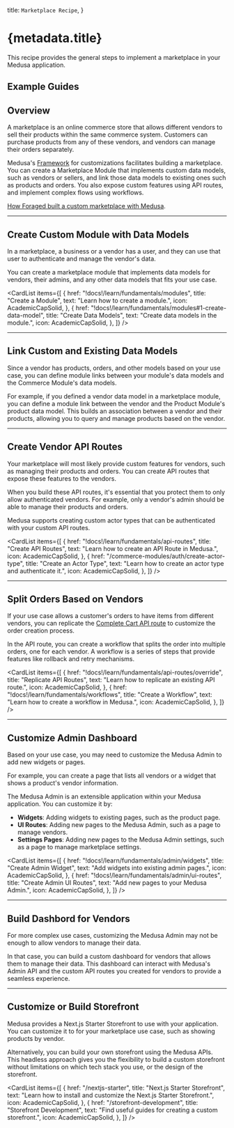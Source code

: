 
  title: `Marketplace Recipe`,
}

# {metadata.title}

This recipe provides the general steps to implement a marketplace in your Medusa application.

## Example Guides

<ChildDocs type="item" onlyTopLevel={true} />

## Overview

A marketplace is an online commerce store that allows different vendors to sell their products within the same commerce system. Customers can purchase products from any of these vendors, and vendors can manage their orders separately.

Medusa's [Framework](!docs!/learn/fundamentals/framework) for customizations facilitates building a marketplace. You can create a Marketplace Module that implements custom data models, such as vendors or sellers, and link those data models to existing ones such as products and orders. You also expose custom features using API routes, and implement complex flows using workflows.

<Note title="Related use-case">

[How Foraged built a custom marketplace with Medusa](https://medusajs.com/blog/foraged/).

</Note>

---

## Create Custom Module with Data Models

In a marketplace, a business or a vendor has a user, and they can use that user to authenticate and manage the vendor's data.

You can create a marketplace module that implements data models for vendors, their admins, and any other data models that fits your use case.

<CardList items={[
  {
    href: "!docs!/learn/fundamentals/modules",
    title: "Create a Module",
    text: "Learn how to create a module.",
    icon: AcademicCapSolid,
  },
  {
    href: "!docs!/learn/fundamentals/modules#1-create-data-model",
    title: "Create Data Models",
    text: "Create data models in the module.",
    icon: AcademicCapSolid,
  },
]} />

---

## Link Custom and Existing Data Models

Since a vendor has products, orders, and other models based on your use case, you can define module links between your module's data models and the Commerce Module's data models.

For example, if you defined a vendor data model in a marketplace module, you can define a module link between the vendor and the Product Module's product data model. This builds an association between a vendor and their products, allowing you to query and manage products based on the vendor.

<Card
  href="!docs!/learn/fundamentals/module-links"
  title="Define a Module Link"
  text="Learn how to define a module link."
  icon={AcademicCapSolid}
/>

---

## Create Vendor API Routes

Your marketplace will most likely provide custom features for vendors, such as managing their products and orders. You can create API routes that expose these features to the vendors.

When you build these API routes, it's essential that you protect them to only allow authenticated vendors. For example, only a vendor's admin should be able to manage their products and orders.

Medusa supports creating custom actor types that can be authenticated with your custom API routes.

<CardList items={[
  {
    href: "!docs!/learn/fundamentals/api-routes",
    title: "Create API Routes",
    text: "Learn how to create an API Route in Medusa.",
    icon: AcademicCapSolid,
  },
  {
    href: "/commerce-modules/auth/create-actor-type",
    title: "Create an Actor Type",
    text: "Learn how to create an actor type and authenticate it.",
    icon: AcademicCapSolid,
  },
]} />

---

## Split Orders Based on Vendors

If your use case allows a customer's orders to have items from different vendors, you can replicate the [Complete Cart API route](!api!/store#carts_postcartsidcomplete) to customize the order creation process.

In the API route, you can create a workflow that splits the order into multiple orders, one for each vendor. A workflow is a series of steps that provide features like rollback and retry mechanisms.

<CardList items={[
  {
    href: "!docs!/learn/fundamentals/api-routes/override",
    title: "Replicate API Routes",
    text: "Learn how to replicate an existing API route.",
    icon: AcademicCapSolid,
  },
  {
    href: "!docs!/learn/fundamentals/workflows",
    title: "Create a Workflow",
    text: "Learn how to create a workflow in Medusa.",
    icon: AcademicCapSolid,
  },
]} />

---

## Customize Admin Dashboard

Based on your use case, you may need to customize the Medusa Admin to add new widgets or pages.

For example, you can create a page that lists all vendors or a widget that shows a product's vendor information.

The Medusa Admin is an extensible application within your Medusa application. You can customize it by:

- **Widgets**: Adding widgets to existing pages, such as the product page.
- **UI Routes**: Adding new pages to the Medusa Admin, such as a page to manage vendors.
- **Settings Pages**: Adding new pages to the Medusa Admin settings, such as a page to manage marketplace settings.

<CardList items={[
  {
    href: "!docs!/learn/fundamentals/admin/widgets",
    title: "Create Admin Widget",
    text: "Add widgets into existing admin pages.",
    icon: AcademicCapSolid,
  },
  {
    href: "!docs!/learn/fundamentals/admin/ui-routes",
    title: "Create Admin UI Routes",
    text: "Add new pages to your Medusa Admin.",
    icon: AcademicCapSolid,
  },
]} />

<Card
  href="!docs!/learn/fundamentals/admin/ui-routes#create-settings-page"
  title="Create Admin Setting Page"
  text="Add new page to the Medusa Admin settings."
  icon={AcademicCapSolid}
  className="mt-1"
/>

---

## Build Dashbord for Vendors

For more complex use cases, customizing the Medusa Admin may not be enough to allow vendors to manage their data.

In that case, you can build a custom dashboard for vendors that allows them to manage their data. This dashboard can interact with Medusa's Admin API and the custom API routes you created for vendors to provide a seamless experience.

<Card
  href="!api!/admin"
  title="Medusa Admin APIs"
  text="Learn about available APIs for the Medusa Admin."
  icon={AcademicCapSolid}
/>

---

## Customize or Build Storefront

Medusa provides a Next.js Starter Storefront to use with your application. You can customize it to for your marketplace use case, such as showing products by vendor.

Alternatively, you can build your own storefront using the Medusa APIs. This headless approach gives you the flexibility to build a custom storefront without limitations on which tech stack you use, or the design of the storefront.

<CardList items={[
  {
    href: "/nextjs-starter",
    title: "Next.js Starter Storefront",
    text: "Learn how to install and customize the Next.js Starter Storefront.",
    icon: AcademicCapSolid,
  },
  {
    href: "/storefront-development",
    title: "Storefront Development",
    text: "Find useful guides for creating a custom storefront.",
    icon: AcademicCapSolid,
  },
]} />
